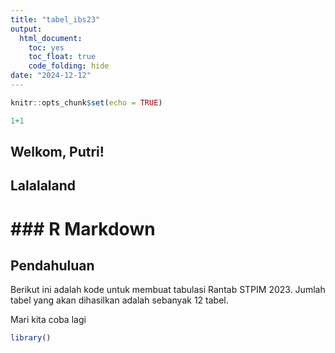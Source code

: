 ```yaml
---
title: "tabel_ibs23"
output: 
  html_document:
    toc: yes
    toc_float: true
    code_folding: hide
date: "2024-12-12"
---
```


```r
knitr::opts_chunk$set(echo = TRUE)

1+1
```


## Welkom, Putri! 

## Lalalaland

### R Markdown
=======
## Pendahuluan

Berikut ini adalah kode untuk membuat tabulasi Rantab STPIM 2023. Jumlah tabel yang akan dihasilkan adalah sebanyak 12 tabel.

Mari kita coba lagi

```r
library()
```



